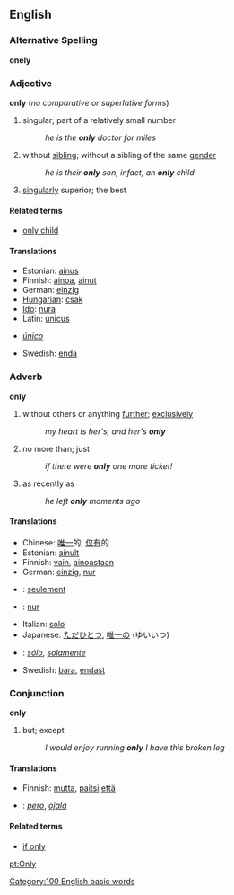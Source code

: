 ==English==

===Alternative Spelling===
'''onely'''

===Adjective===
'''only''' (''no comparative or superlative forms'')
# singular; part of a relatively small number
#: ''he is the '''only''' doctor for miles''
# without [[sibling]]; without a sibling of the same [[gender]]
#: ''he is their '''only''' son, infact, an '''only''' child''
# [[singularly]] superior; the best

====Related terms====
*[[only child]]

====Translations====
*Estonian: [[ainus]]
*Finnish: [[ainoa]], [[ainut]]
*German: [[einzig]]
*[[Hungarian]]: [[csak]]
*[[Ido]]: [[nura]]
*Latin: [[unicus]]
*{{es}} ''[[único]]''
*Swedish: [[enda#Swedish|enda]]

===Adverb===
'''only'''
# without others or anything [[further]]; [[exclusively]]
#: ''my heart is her's, and her's '''only'''''
# no more than; just
#: ''if there were '''only''' one more ticket!''
# as recently as
#: ''he left '''only''' moments ago'' 

====Translations====
*Chinese: [[唯一]]的, [[仅有]]的
*Estonian: [[ainult]]
*Finnish: [[vain#Finnish|vain]], [[ainoastaan]]
*German: [[einzig]], [[nur#German|nur]]
* {{fr}} : [[seulement]]
* {{io}} : [[nur]]
*Italian: [[solo]]
*Japanese: [[ただひとつ]], [[唯一]]の (ゆいいつ)
*{{es}}: ''[[sólo]]'', ''[[solamente]]''
*Swedish: [[bara#Swedish|bara]], [[endast#Swedish|endast]]

===Conjunction===
'''only'''
# but; except
#: ''I would enjoy running '''only''' I have this broken leg''

====Translations====
*Finnish: [[mutta]], [[paitsi]] [[että]]
*{{es}}: ''[[pero]]'', ''[[ojalá]]''
====Related terms====
*[[if only]]
[[Category:100 English basic words]]

[[pt:Only]]